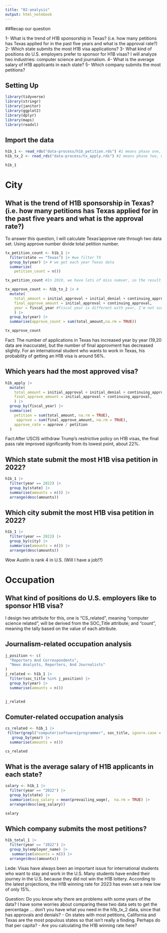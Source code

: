 ```yaml
---
title: "02-analysis"
output: html_notebook
---
```


##Recap our question

1- What is the trend of H1B sponsorship in Texas? (i.e. how many petitions has Texas applied for in the past five years and what is the approval rate?) 
2- Which state submits the most H1B visa applications? 
3- What kind of positions do U.S. employers prefer to sponsor for H1B visas? I will analyze two industries: computer science and journalism. 
4- What is the average salary of H1B applicants in each state? 
5- Which company submits the most petitions?

## Setting Up

```r
library(tidyverse)
library(stringr)
library(janitor)
library(ggplot2)
library(dplyr)
library(maps)
library(readxl)
```

## Import the data

```r
h1b_1 <- read_rds("data-process/h1b_petition.rds") #1 means phase one, all petition
h1b_tx_2 <- read_rds("data-process/tx_apply.rds") #2 means phase two, who is winner of lottery and qalified the H1B visa

h1b_1
```

# City

## What is the trend of H1B sponsorship in Texas? (i.e. how many petitions has Texas applied for in the past five years and what is the approval rate?) 

To answer this question, I will calculate Texas'approve rate through two data set. Using approve number divide total petition number.

```r
tx_petition_count <- h1b_1 |> 
  filter(state == "Texas") |> #we filter TX
  group_by(year) |> # we get each year Texas data
  summarize(
    petition_count = n()) 

tx_petition_count #In 2019, we have lots of miss numver, so the result seem wierd.
```

```r
tx_approve_count <- h1b_tx_2 |> #
  mutate(
    total_amount = initial_approval + initial_denial + continuing_approval + continuing_denial, # number of lottery winner is the sum of four index (also include denied)
    final_approve_amount = initial_approval + continuing_approval,
    year = fiscal_year #fiscal year is different with year, I'm not sure kiggle data year's mean
    ) |> 
  group_by(year) |> 
  summarise(approve_count = sum(total_amount,na.rm = TRUE))

tx_approve_count
```

Fact: The number of applications in Texas has increased year by year (19,20 data are inaccurate), but the number of final approvment has decreased slightly. For an international student who wants to work in Texas, his probability of getting an H1B visa is around 56%.

## Which years had the most approved visa?

```r
h1b_apply |> 
  mutate(
    total_amount = initial_approval + initial_denial + continuing_approval + continuing_denial,
    final_approve_amount = initial_approval + continuing_approval,
    ) |> 
  group_by(fiscal_year) |> 
  summarise(
    petition = sum(total_amount, na.rm = TRUE),
     approve = sum(final_approve_amount, na.rm = TRUE),
    approve_rate = approve / petition
  ) 
```

Fact:After USCIS withdraw Trump's restrictive policy on H1B visas, the final pass rate improved significantly from its lowest point, about 22%.

## Which state submit the most H1B visa petition in 2022?

```r
h1b_1 |> 
  filter(year == 2022) |> 
  group_by(state) |> 
  summarise(amounts = n()) |> 
  arrange(desc(amounts))
```

## Which city submit the most H1B visa petition in 2022?

```r
h1b_1 |> 
  filter(year == 2022) |> 
  group_by(city) |> 
  summarise(amounts = n()) |> 
  arrange(desc(amounts))
```

Wow Austin is rank 4 in U.S. (Will I have a job!?)

# Occupation

## What kind of positions do U.S. employers like to sponsor H1B visa?

I design two attribute for this, one is "CS_related", meaning "computer science related", will be derived from the SOC_Title attribute; and "count", meaning  the tally based on the value of each attribute.

## Journalism-related occupation analysis

```r
j_position <- c(
  "Reporters And Correspondents",
  "News Analysts, Reporters, And Journalists"
)
j_related <- h1b_1 |> 
  filter(soc_title %in% j_position) |> 
  group_by(year) |> 
  summarise(amounts = n()) 
 

j_related 

```

## Comuter-related occupation analysis

```r
cs_related <- h1b_1 |> 
 filter(grepl("computer|software|programmer", soc_title, ignore.case = TRUE)) |> 
   group_by(year) |> 
  summarise(amounts = n()) 

cs_related 
```

## What is the average salary of H1B applicants in each state? 

```r
salary <- h1b_1 |> 
  filter(year == "2022") |> 
  group_by(state) |> 
  summarise(avg_salary = mean(prevailing_wage),  na.rm = TRUE) |> 
  arrange(desc(avg_salary))

salary
```

## Which company submits the most petitions?

```r
h1b_total_1 |> 
  filter(year == "2022") |> 
  group_by(employer_name) |> 
   summarise(amounts = n()) |> 
  arrange(desc(amounts))
```

Lede: Visas have always been an important issue for international students who want to stay and work in the U.S. Many students have ended their journey in the U.S. because they did not win the H1B lottery. According to the latest projections, the H1B winning rate for 2023 has even set a new low of only 15%.

Question:
Do you know why there are problems with some years of the data? 
I have some worries about comparing these two data sets to get the percentage ... don't you have what you need in the h1b_tx_2 data, since that has approvals and denials? 
- On states with most petitions, California and Texas are the most populous states so that isn't really a finding. Perhaps do that per capita? 
- Are you calculating the H1B winning rate here?